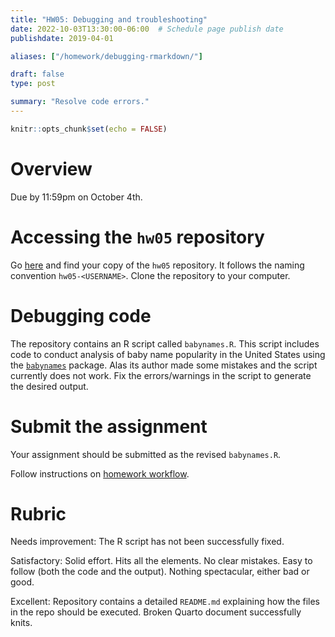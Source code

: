 ```yaml
---
title: "HW05: Debugging and troubleshooting"
date: 2022-10-03T13:30:00-06:00  # Schedule page publish date
publishdate: 2019-04-01

aliases: ["/homework/debugging-rmarkdown/"]

draft: false
type: post

summary: "Resolve code errors."
---
```


```r
knitr::opts_chunk$set(echo = FALSE)
```

# Overview

Due by 11:59pm on October 4th.

# Accessing the `hw05` repository

Go [here](https://github.coecis.cornell.edu/cis-fa22) and find your copy of the `hw05` repository. It follows the naming convention `hw05-<USERNAME>`. Clone the repository to your computer.

# Debugging code

The repository contains an R script called `babynames.R`. This script includes code to conduct analysis of baby name popularity in the United States using the [`babynames`](http://hadley.github.io/babynames/) package. Alas its author made some mistakes and the script currently does not work. Fix the errors/warnings in the script to generate the desired output.

# Submit the assignment

Your assignment should be submitted as the revised `babynames.R`.

Follow instructions on [homework workflow](/faq/homework-guidelines/#homework-workflow).

# Rubric

Needs improvement: The R script has not been successfully fixed.

Satisfactory: Solid effort. Hits all the elements. No clear mistakes. Easy to follow (both the code and the output). Nothing spectacular, either bad or good.

Excellent: Repository contains a detailed `README.md` explaining how the files in the repo should be executed. Broken Quarto document successfully knits.
